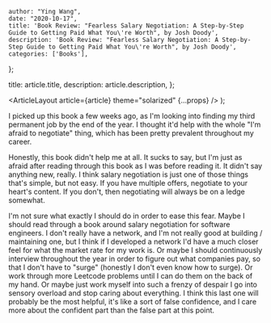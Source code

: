 
    author: "Ying Wang",
    date: "2020-10-17",
    title: 'Book Review: "Fearless Salary Negotiation: A Step-by-Step Guide to Getting Paid What You\'re Worth", by Josh Doody',
    description: 'Book Review: "Fearless Salary Negotiation: A Step-by-Step Guide to Getting Paid What You\'re Worth", by Josh Doody',
    categories: ['Books'],
};

  title: article.title,
  description: article.description,
};

  <ArticleLayout article={article} theme="solarized" {...props} />
);

I picked up this book a few weeks ago, as I'm looking into finding my third
permanent job by the end of the year. I thought it'd help with the whole "I'm
afraid to negotiate" thing, which has been pretty prevalent throughout my
career.

Honestly, this book didn't help me at all. It sucks to say, but I'm just as
afraid after reading through this book as I was before reading it. It didn't say
anything new, really. I think salary negotiation is just one of those things
that's simple, but not easy. If you have multiple offers, negotiate to your
heart's content. If you don't, then negotiating will always be on a ledge
somewhat.

I'm not sure what exactly I should do in order to ease this fear. Maybe I should
read through a book around salary negotiation for software engineers. I don't
really have a network, and I'm not really good at building / maintaining one,
but I think if I developed a network I'd have a much closer feel for what the
market rate for my work is. Or maybe I should continuously interview throughout
the year in order to figure out what companies pay, so that I don't have to
"surge" (honestly I don't even know how to surge). Or work through more Leetcode
problems until I can do them on the back of my hand. Or maybe just work myself
into such a frenzy of despair I go into sensory overload and stop caring about
everything. I think this last one will probably be the most helpful, it's like a
sort of false confidence, and I care more about the confident part than the
false part at this point.
